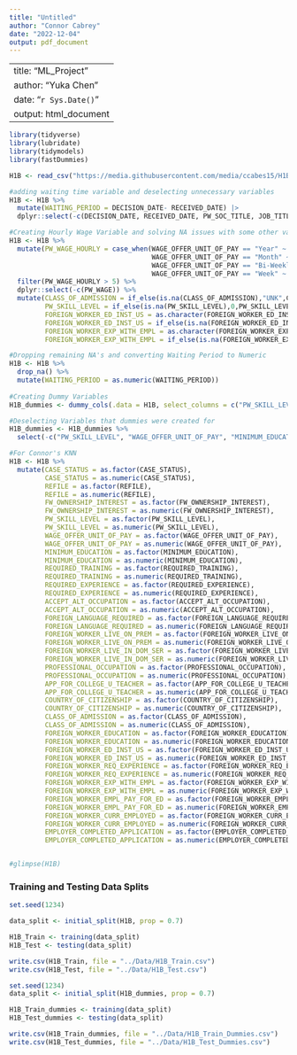 ---
title: "Untitled"
author: "Connor Cabrey"
date: "2022-12-04"
output: pdf_document
---
---
title: "ML_Project"
author: "Yuka Chen"
date: "`r Sys.Date()`"
output: html_document
---

```{r}
library(tidyverse)
library(lubridate)
library(tidymodels)
library(fastDummies)

H1B <- read_csv("https://media.githubusercontent.com/media/ccabes15/H1B_Project_ML/main/Data/H1B_Initial_Tidy.csv")

#adding waiting time variable and deselecting unnecessary variables
H1B <- H1B %>% 
  mutate(WAITING_PERIOD = DECISION_DATE- RECEIVED_DATE) |> 
  dplyr::select(-c(DECISION_DATE, RECEIVED_DATE, PW_SOC_TITLE, JOB_TITLE, EMPLOYER_NAME, EMPLOYER_CITY, EMPLOYER_STATE_PROVINCE, wAGE_OFFER_AVG, WORKSITE_CITY, WORKSITE_STATE, JOB_TITLE, ACCEPT_FOREIGN_EDUCATION, FOREIGN_WORKER_BIRTH_COUNTRY, FOREIGN_WORKER_INFO_MAJOR, FOREIGN_WORKER_YRS_ED_COMP, FOREIGN_WORKER_ED_INST_COUNTRY, FOREIGN_WORKER_ALT_ED_EXP, FOREIGN_WORKER_ALT_OCC_EXP, OFFERED_TO_APPL_FOREIGN_WORKER))

#Creating Hourly Wage Variable and solving NA issues with some other variables
H1B <- H1B %>% 
  mutate(PW_WAGE_HOURLY = case_when(WAGE_OFFER_UNIT_OF_PAY == "Year" ~ PW_WAGE/2080,
                                    WAGE_OFFER_UNIT_OF_PAY == "Month" ~ PW_WAGE/160,
                                    WAGE_OFFER_UNIT_OF_PAY == "Bi-Weekly" ~ PW_WAGE/80,
                                    WAGE_OFFER_UNIT_OF_PAY == "Week" ~ PW_WAGE/40)) %>% 
  filter(PW_WAGE_HOURLY > 5) %>% 
  dplyr::select(-c(PW_WAGE)) %>% 
  mutate(CLASS_OF_ADMISSION = if_else(is.na(CLASS_OF_ADMISSION),"UNK",CLASS_OF_ADMISSION),
         PW_SKILL_LEVEL = if_else(is.na(PW_SKILL_LEVEL),0,PW_SKILL_LEVEL),
         FOREIGN_WORKER_ED_INST_US = as.character(FOREIGN_WORKER_ED_INST_US),
         FOREIGN_WORKER_ED_INST_US = if_else(is.na(FOREIGN_WORKER_ED_INST_US), "UNK", FOREIGN_WORKER_ED_INST_US),
         FOREIGN_WORKER_EXP_WITH_EMPL = as.character(FOREIGN_WORKER_EXP_WITH_EMPL),
         FOREIGN_WORKER_EXP_WITH_EMPL = if_else(is.na(FOREIGN_WORKER_EXP_WITH_EMPL), "UNK", FOREIGN_WORKER_EXP_WITH_EMPL))

#Dropping remaining NA's and converting Waiting Period to Numeric
H1B <- H1B %>% 
  drop_na() %>% 
  mutate(WAITING_PERIOD = as.numeric(WAITING_PERIOD))
  
#Creating Dummy Variables
H1B_dummies <- dummy_cols(.data = H1B, select_columns = c("PW_SKILL_LEVEL", "WAGE_OFFER_UNIT_OF_PAY", "MINIMUM_EDUCATION", "COUNTRY_OF_CITIZENSHIP", "CLASS_OF_ADMISSION", "FOREIGN_WORKER_EDUCATION", "FOREIGN_WORKER_ED_INST_US", "FOREIGN_WORKER_REQ_EXPERIENCE", "FOREIGN_WORKER_EXP_WITH_EMPL"))

#Deselecting Variables that dummies were created for
H1B_dummies <- H1B_dummies %>%
  select(-c("PW_SKILL_LEVEL", "WAGE_OFFER_UNIT_OF_PAY", "MINIMUM_EDUCATION", "COUNTRY_OF_CITIZENSHIP", "CLASS_OF_ADMISSION", "FOREIGN_WORKER_EDUCATION", "FOREIGN_WORKER_ED_INST_US", "FOREIGN_WORKER_REQ_EXPERIENCE", "FOREIGN_WORKER_EXP_WITH_EMPL"))

#For Connor's KNN
H1B <- H1B %>% 
  mutate(CASE_STATUS = as.factor(CASE_STATUS),
         CASE_STATUS = as.numeric(CASE_STATUS),
         REFILE = as.factor(REFILE),
         REFILE = as.numeric(REFILE),
         FW_OWNERSHIP_INTEREST = as.factor(FW_OWNERSHIP_INTEREST),
         FW_OWNERSHIP_INTEREST = as.numeric(FW_OWNERSHIP_INTEREST),
         PW_SKILL_LEVEL = as.factor(PW_SKILL_LEVEL),
         PW_SKILL_LEVEL = as.numeric(PW_SKILL_LEVEL),
         WAGE_OFFER_UNIT_OF_PAY = as.factor(WAGE_OFFER_UNIT_OF_PAY),
         WAGE_OFFER_UNIT_OF_PAY = as.numeric(WAGE_OFFER_UNIT_OF_PAY),
         MINIMUM_EDUCATION = as.factor(MINIMUM_EDUCATION),
         MINIMUM_EDUCATION = as.numeric(MINIMUM_EDUCATION),
         REQUIRED_TRAINING = as.factor(REQUIRED_TRAINING),
         REQUIRED_TRAINING = as.numeric(REQUIRED_TRAINING),
         REQUIRED_EXPERIENCE = as.factor(REQUIRED_EXPERIENCE),
         REQUIRED_EXPERIENCE = as.numeric(REQUIRED_EXPERIENCE),
         ACCEPT_ALT_OCCUPATION = as.factor(ACCEPT_ALT_OCCUPATION),
         ACCEPT_ALT_OCCUPATION = as.numeric(ACCEPT_ALT_OCCUPATION),
         FOREIGN_LANGUAGE_REQUIRED = as.factor(FOREIGN_LANGUAGE_REQUIRED),
         FOREIGN_LANGUAGE_REQUIRED = as.numeric(FOREIGN_LANGUAGE_REQUIRED),
         FOREIGN_WORKER_LIVE_ON_PREM = as.factor(FOREIGN_WORKER_LIVE_ON_PREM),
         FOREIGN_WORKER_LIVE_ON_PREM = as.numeric(FOREIGN_WORKER_LIVE_ON_PREM),
         FOREIGN_WORKER_LIVE_IN_DOM_SER = as.factor(FOREIGN_WORKER_LIVE_IN_DOM_SER),
         FOREIGN_WORKER_LIVE_IN_DOM_SER = as.numeric(FOREIGN_WORKER_LIVE_IN_DOM_SER),
         PROFESSIONAL_OCCUPATION = as.factor(PROFESSIONAL_OCCUPATION),
         PROFESSIONAL_OCCUPATION = as.numeric(PROFESSIONAL_OCCUPATION),
         APP_FOR_COLLEGE_U_TEACHER = as.factor(APP_FOR_COLLEGE_U_TEACHER),
         APP_FOR_COLLEGE_U_TEACHER = as.numeric(APP_FOR_COLLEGE_U_TEACHER),
         COUNTRY_OF_CITIZENSHIP = as.factor(COUNTRY_OF_CITIZENSHIP),
         COUNTRY_OF_CITIZENSHIP = as.numeric(COUNTRY_OF_CITIZENSHIP),
         CLASS_OF_ADMISSION = as.factor(CLASS_OF_ADMISSION),
         CLASS_OF_ADMISSION = as.numeric(CLASS_OF_ADMISSION),
         FOREIGN_WORKER_EDUCATION = as.factor(FOREIGN_WORKER_EDUCATION),
         FOREIGN_WORKER_EDUCATION = as.numeric(FOREIGN_WORKER_EDUCATION),
         FOREIGN_WORKER_ED_INST_US = as.factor(FOREIGN_WORKER_ED_INST_US),
         FOREIGN_WORKER_ED_INST_US = as.numeric(FOREIGN_WORKER_ED_INST_US),
         FOREIGN_WORKER_REQ_EXPERIENCE = as.factor(FOREIGN_WORKER_REQ_EXPERIENCE),
         FOREIGN_WORKER_REQ_EXPERIENCE = as.numeric(FOREIGN_WORKER_REQ_EXPERIENCE),
         FOREIGN_WORKER_EXP_WITH_EMPL = as.factor(FOREIGN_WORKER_EXP_WITH_EMPL),
         FOREIGN_WORKER_EXP_WITH_EMPL = as.numeric(FOREIGN_WORKER_EXP_WITH_EMPL),
         FOREIGN_WORKER_EMPL_PAY_FOR_ED = as.factor(FOREIGN_WORKER_EMPL_PAY_FOR_ED),
         FOREIGN_WORKER_EMPL_PAY_FOR_ED = as.numeric(FOREIGN_WORKER_EMPL_PAY_FOR_ED),
         FOREIGN_WORKER_CURR_EMPLOYED = as.factor(FOREIGN_WORKER_CURR_EMPLOYED),
         FOREIGN_WORKER_CURR_EMPLOYED = as.numeric(FOREIGN_WORKER_CURR_EMPLOYED),
         EMPLOYER_COMPLETED_APPLICATION = as.factor(EMPLOYER_COMPLETED_APPLICATION),
         EMPLOYER_COMPLETED_APPLICATION = as.numeric(EMPLOYER_COMPLETED_APPLICATION)) 


#glimpse(H1B)

```

### Training and Testing Data Splits

```{r}
set.seed(1234)

data_split <- initial_split(H1B, prop = 0.7)

H1B_Train <- training(data_split)
H1B_Test <- testing(data_split)

write.csv(H1B_Train, file = "../Data/H1B_Train.csv")
write.csv(H1B_Test, file = "../Data/H1B_Test.csv")
```

```{r}
set.seed(1234)
data_split <- initial_split(H1B_dummies, prop = 0.7)

H1B_Train_dummies <- training(data_split)
H1B_Test_dummies <- testing(data_split)

write.csv(H1B_Train_dummies, file = "../Data/H1B_Train_Dummies.csv")
write.csv(H1B_Test_dummies, file = "../Data/H1B_Test_Dummies.csv")
```

